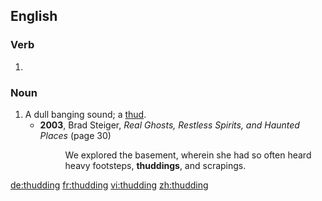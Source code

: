 ==English==

===Verb===
{{head|en|present participle}}

# {{present participle of|thud|lang=en}}

===Noun===
{{en-noun}}

# A dull banging sound; a [[thud]].
#* '''2003''', Brad Steiger, ''Real Ghosts, Restless Spirits, and Haunted Places'' (page 30)
#*: We explored the basement, wherein she had so often heard heavy footsteps, '''thuddings''', and scrapings.

[[de:thudding]]
[[fr:thudding]]
[[vi:thudding]]
[[zh:thudding]]